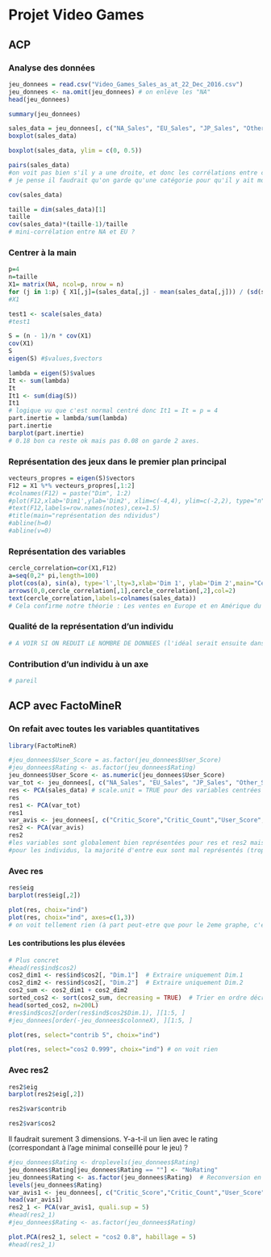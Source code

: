 # Projet Video Games

## ACP

### Analyse des données

```r
jeu_donnees = read.csv("Video_Games_Sales_as_at_22_Dec_2016.csv")
jeu_donnees <- na.omit(jeu_donnees) # on enlève les "NA"
head(jeu_donnees)
```

```r
summary(jeu_donnees)
```

```r
sales_data = jeu_donnees[, c("NA_Sales", "EU_Sales", "JP_Sales", "Other_Sales")]
boxplot(sales_data)
```

```r
boxplot(sales_data, ylim = c(0, 0.5))
```

```r
pairs(sales_data)
#on voit pas bien s'il y a une droite, et donc les corrélations entre ces 4 données
# je pense il faudrait qu'on garde qu'une catégorie pour qu'il y ait moins de données comme vu en TP pour mieux voir (on pourrait garder les jeux d'un seul développeur par exemple)
```

```r
cov(sales_data)
```

```r
taille = dim(sales_data)[1]
taille
cov(sales_data)*(taille-1)/taille
# mini-corrélation entre NA et EU ?
```

### Centrer à la main

```r
p=4
n=taille
X1= matrix(NA, ncol=p, nrow = n) 
for (j in 1:p) { X1[,j]=(sales_data[,j] - mean(sales_data[,j])) / (sd(sales_data[,j]) * sqrt((n-1)/n)) }
#X1

test1 <- scale(sales_data)
#test1
```

```r
S = (n - 1)/n * cov(X1)
cov(X1)
S
eigen(S) #$values,$vectors
```

```r
lambda = eigen(S)$values
It <- sum(lambda)
It
It1 <- sum(diag(S))
It1
# logique vu que c'est normal centré donc It1 = It = p = 4
part.inertie = lambda/sum(lambda)
part.inertie
barplot(part.inertie)
# 0.18 bon ca reste ok mais pas 0.08 on garde 2 axes.
```

### Représentation des jeux dans le premier plan principal

```r
vecteurs_propres = eigen(S)$vectors
F12 = X1 %*% vecteurs_propres[,1:2] 
#colnames(F12) = paste("Dim", 1:2) 
#plot(F12,xlab='Dim1',ylab='Dim2', xlim=c(-4,4), ylim=c(-2,2), type="n") 
#text(F12,labels=row.names(notes),cex=1.5)
#title(main="représentation des ndividus") 
#abline(h=0) 
#abline(v=0)
```

### Représentation des variables

```r
cercle_correlation=cor(X1,F12) 
a=seq(0,2* pi,length=100) 
plot(cos(a), sin(a), type='l',lty=3,xlab='Dim 1', ylab='Dim 2',main="Cercle des corrélations" ) 
arrows(0,0,cercle_correlation[,1],cercle_correlation[,2],col=2) 
text(cercle_correlation,labels=colnames(sales_data))
# Cela confirme notre théorie : Les ventes en Europe et en Amérique du Nord sont corrélées.
```

### Qualité de la représentation d’un individu

```r
# A VOIR SI ON REDUIT LE NOMBRE DE DONNEES (l'idéal serait ensuite dans le cas ou on a toujours trop de données, de séparer les valeurs en différentes catégories, par ex, celles entre 0.75 et 1, 0.5 et 0.75, 0.25 et 0.5, 0 et 0.25)
```

### Contribution d’un individu à un axe

```r
# pareil
```

## ACP avec FactoMineR

### On refait avec toutes les variables quantitatives

```r
library(FactoMineR)
```

```r
#jeu_donnees$User_Score = as.factor(jeu_donnees$User_Score)
#jeu_donnees$Rating <- as.factor(jeu_donnees$Rating)
jeu_donnees$User_Score <- as.numeric(jeu_donnees$User_Score)
var_tot <- jeu_donnees[, c("NA_Sales", "EU_Sales", "JP_Sales", "Other_Sales","Critic_Score","Critic_Count","User_Score","User_Count")]
res <- PCA(sales_data) # scale.unit = TRUE pour des variables centrées réduites
res
res1 <- PCA(var_tot)
res1
var_avis <- jeu_donnees[, c("Critic_Score","Critic_Count","User_Score","User_Count")]
res2 <- PCA(var_avis)
res2
#les variables sont globalement bien représentées pour res et res2 mais pas res1
#pour les individus, la majorité d'entre eux sont mal représentés (trop proche de 0)
```

### Avec res

```r
res$eig
barplot(res$eig[,2])
```

```r
plot(res, choix="ind")
plot(res, choix="ind", axes=c(1,3))
# on voit tellement rien (à part peut-etre que pour le 2eme graphe, c'est plus "aplati", ce qui signifie que la dimension 3 explique moins)
```

#### Les contributions les plus élevées

```r
# Plus concret
#head(res$ind$cos2)
cos2_dim1 <- res$ind$cos2[, "Dim.1"]  # Extraire uniquement Dim.1
cos2_dim2 <- res$ind$cos2[, "Dim.2"]  # Extraire uniquement Dim.2
cos2_sum <- cos2_dim1 + cos2_dim2
sorted_cos2 <- sort(cos2_sum, decreasing = TRUE)  # Trier en ordre décroissant
head(sorted_cos2, n=200L)
#res$ind$cos2[order(res$ind$cos2$Dim.1), ][1:5, ]
#jeu_donnees[order(-jeu_donnees$colonneX), ][1:5, ]
```

```r
plot(res, select="contrib 5", choix="ind")
```

```r
plot(res, select="cos2 0.999", choix="ind") # on voit rien
```

### Avec res2

```r
res2$eig
barplot(res2$eig[,2])
```

```r
res2$var$contrib
```

```r
res2$var$cos2
```

Il faudrait surement 3 dimensions. Y-a-t-il un lien avec le rating (correspondant à l'age minimal conseillé pour le jeu) ?

```r
#jeu_donnees$Rating <- droplevels(jeu_donnees$Rating)
jeu_donnees$Rating[jeu_donnees$Rating == ""] <- "NoRating"
jeu_donnees$Rating <- as.factor(jeu_donnees$Rating)  # Reconversion en facteur
levels(jeu_donnees$Rating)
var_avis1 <- jeu_donnees[, c("Critic_Score","Critic_Count","User_Score","User_Count","Rating")]
head(var_avis1)
res2_1 <- PCA(var_avis1, quali.sup = 5)
#head(res2_1)
#jeu_donnees$Rating <- as.factor(jeu_donnees$Rating)
```

```r

plot.PCA(res2_1, select = "cos2 0.8", habillage = 5)
#head(res2_1)
```
